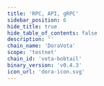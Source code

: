 ```yaml
---
title: 'RPC, API, gRPC'
sidebar_position: 6
hide_title: true
hide_table_of_contents: false
description: ''
chain_name: 'DoraVota'
scope: 'testnet'
chain_id: 'vota-bobtail'
binary_version: 'v0.4.3'
icon_url: 'dora-icon.svg'
---
```



<PageTitle
  iconUrl="img/dora-icon.svg"
  title="DoraVota Public Endpoints"
  chainId="vota-bobtail"
  version="v0.4.3"
/>

<Endpoints
  api="https://dora-t-api.noders.services"
  rpc="https://dora-t-rpc.noders.services"
  grpc="dora-t-grpc.noders.services:443"
  jsonRpc=""
/>
